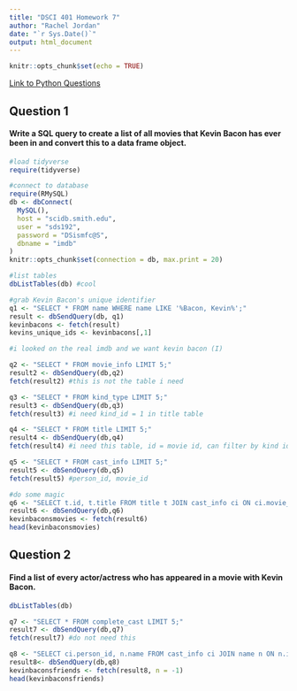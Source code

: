 ```yaml
---
title: "DSCI 401 Homework 7"
author: "Rachel Jordan"
date: "`r Sys.Date()`"
output: html_document
---
```


```r
knitr::opts_chunk$set(echo = TRUE)
```

[Link to Python Questions](https://colab.research.google.com/drive/1TKwX9ZGsH5wEC4j_O8m73wwwBQ79PuyM?usp=sharing)

## Question 1

#### Write a SQL query to create a list of all movies that Kevin Bacon has ever been in and convert this to a data frame object.

```r
#load tidyverse
require(tidyverse)

#connect to database
require(RMySQL)
db <- dbConnect(
  MySQL(),
  host = "scidb.smith.edu",
  user = "sds192",
  password = "DSismfc@S",
  dbname = "imdb"
)
knitr::opts_chunk$set(connection = db, max.print = 20)

#list tables
dbListTables(db) #cool

#grab Kevin Bacon's unique identifier
q1 <- "SELECT * FROM name WHERE name LIKE '%Bacon, Kevin%';"
result <- dbSendQuery(db, q1)
kevinbacons <- fetch(result)
kevins_unique_ids <- kevinbacons[,1]

#i looked on the real imdb and we want kevin bacon (I)

q2 <- "SELECT * FROM movie_info LIMIT 5;"
result2 <- dbSendQuery(db,q2)
fetch(result2) #this is not the table i need

q3 <- "SELECT * FROM kind_type LIMIT 5;"
result3 <- dbSendQuery(db,q3)
fetch(result3) #i need kind_id = 1 in title table

q4 <- "SELECT * FROM title LIMIT 5;"
result4 <- dbSendQuery(db,q4)
fetch(result4) #i need this table, id = movie id, can filter by kind id = 1

q5 <- "SELECT * FROM cast_info LIMIT 5;"
result5 <- dbSendQuery(db,q5)
fetch(result5) #person_id, movie_id

#do some magic
q6 <- "SELECT t.id, t.title FROM title t JOIN cast_info ci ON ci.movie_id = t.id WHERE kind_id = '1'AND person_id = 122408;"
result6 <- dbSendQuery(db,q6)
kevinbaconsmovies <- fetch(result6)
head(kevinbaconsmovies)
```

## Question 2

#### Find a list of every actor/actress who has appeared in a movie with Kevin Bacon.

```r
dbListTables(db)

q7 <- "SELECT * FROM complete_cast LIMIT 5;"
result7 <- dbSendQuery(db,q7)
fetch(result7) #do not need this

q8 <- "SELECT ci.person_id, n.name FROM cast_info ci JOIN name n ON n.id = ci.person_id JOIN title t ON ci.movie_id = t.id WHERE t.kind_id = '1' AND ci.movie_id IN (SELECT ci.movie_id FROM title t JOIN cast_info ci ON ci.movie_id = t.id WHERE kind_id = '1'AND person_id = 122408) LIMIT 1000000;"
result8<- dbSendQuery(db,q8)
kevinbaconsfriends <- fetch(result8, n = -1)
head(kevinbaconsfriends)
```
